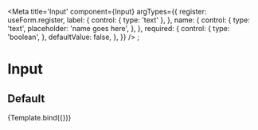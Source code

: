 
<Meta
  title='Input'
  component={Input}
  argTypes={{
    register: useForm.register,
    label: {
      control: { type: 'text' },
    },
    name: {
      control: {
        type: 'text',
        placeholder: 'name goes here',
      },
    },
    required: {
      control: {
        type: 'boolean',
      },
      defaultValue: false,
    },
  }}
/>
;


# Input

## Default

<Canvas>
  <Story
    name='Default'
    args={{
      name: 'default',
      label: 'Default Label',
      placeholder: 'Default Placeholder',
      register: useForm.register,
    }}>
    {Template.bind({})}
  </Story>
</Canvas>
